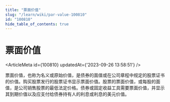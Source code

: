 ```yaml
---
title: "票面价值"
slug: "/learn/wiki/par-value-100810"
id: "100810"
hide_table_of_contents: true
---
```



# 票面价值

<ArticleMeta id={100810} updatedAt={'2023-09-26 13:58:51'} />
<div className='border-solid border-b border-t-0 my-4 border-[var(--ifm-color-gray-300)]' />

票面价值，也称为名义或原始价值，是债券的面值或在公司章程中规定的股票证书的价值。购买股票发行的股票证书显示票面价值。股票的票面价值，或每股的面值，是公司销售股票的最低法定价格。债券或固定收益工具需要票面价值，并显示其到期价值以及应支付给债券持有人的利息或利息的美元价值。
